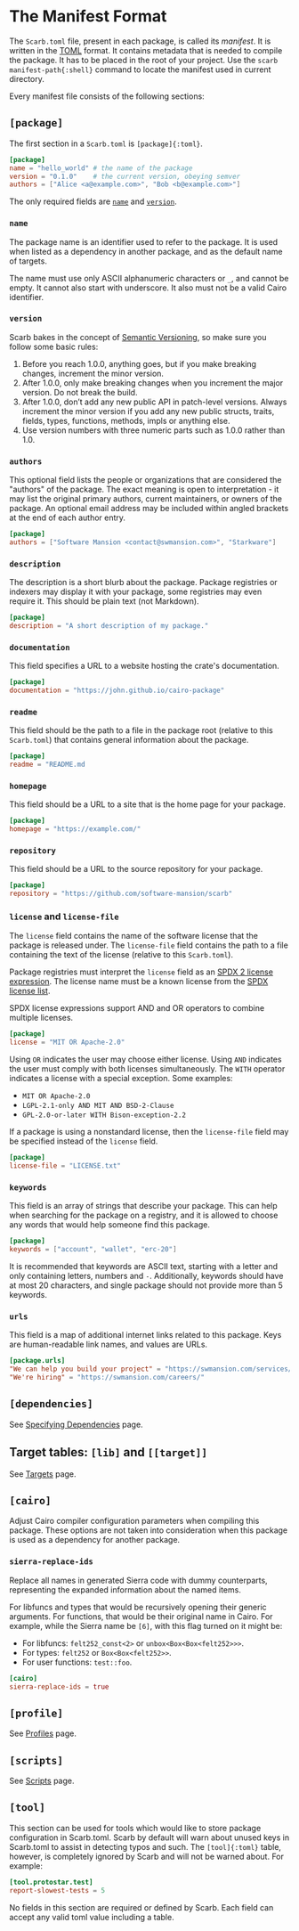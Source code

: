# The Manifest Format

The `Scarb.toml` file, present in each package, is called its _manifest_.
It is written in the [TOML](https://toml.io/) format.
It contains metadata that is needed to compile the package.
It has to be placed in the root of your project.
Use the `scarb manifest-path{:shell}` command to locate the manifest used in current directory.

Every manifest file consists of the following sections:

## `[package]`

The first section in a `Scarb.toml` is `[package]{:toml}`.

```toml copy filename="Scarb.toml"
[package]
name = "hello_world" # the name of the package
version = "0.1.0"    # the current version, obeying semver
authors = ["Alice <a@example.com>", "Bob <b@example.com>"]
```

The only required fields are [`name`](#name) and [`version`](#version).

### `name`

The package name is an identifier used to refer to the package.
It is used when listed as a dependency in another package, and as the default name of targets.

The name must use only ASCII alphanumeric characters or `_`, and cannot be empty.
It cannot also start with underscore.
It also must not be a valid Cairo identifier.

### `version`

Scarb bakes in the concept of [Semantic Versioning](https://semver.org/), so make sure you follow some basic rules:

1. Before you reach 1.0.0, anything goes, but if you make breaking changes, increment the minor version.
2. After 1.0.0, only make breaking changes when you increment the major version.
   Do not break the build.
3. After 1.0.0, don’t add any new public API in patch-level versions.
   Always increment the minor version if you add any new public structs, traits, fields, types, functions, methods, impls or anything else.
4. Use version numbers with three numeric parts such as 1.0.0 rather than 1.0.

### `authors`

This optional field lists the people or organizations that are considered the "authors" of the package.
The exact meaning is open to interpretation - it may list the original primary authors, current maintainers, or owners of the package.
An optional email address may be included within angled brackets at the end of each author entry.

```toml copy
[package]
authors = ["Software Mansion <contact@swmansion.com>", "Starkware"]
```

### `description`

The description is a short blurb about the package.
Package registries or indexers may display it with your package, some registries may even require it.
This should be plain text (not Markdown).

```toml copy
[package]
description = "A short description of my package."
```

### `documentation`

This field specifies a URL to a website hosting the crate's documentation.

```toml copy
[package]
documentation = "https://john.github.io/cairo-package"
```

### `readme`

This field should be the path to a file in the package root (relative to this `Scarb.toml`) that contains general information about the package.

```toml copy
[package]
readme = "README.md
```

### `homepage`

This field should be a URL to a site that is the home page for your package.

```toml copy
[package]
homepage = "https://example.com/"
```

### `repository`

This field should be a URL to the source repository for your package.

```toml copy
[package]
repository = "https://github.com/software-mansion/scarb"
```

### `license` and `license-file`

The `license` field contains the name of the software license that the package is released under.
The `license-file` field contains the path to a file containing the text of the license (relative to this `Scarb.toml`).

Package registries must interpret the `license` field as an [SPDX 2 license expression](https://spdx.github.io/spdx-spec/v2.3/SPDX-license-expressions/).
The license name must be a known license from the [SPDX license list](https://spdx.org/licenses/).

SPDX license expressions support AND and OR operators to combine multiple licenses.

```toml copy
[package]
license = "MIT OR Apache-2.0"
```

Using `OR` indicates the user may choose either license.
Using `AND` indicates the user must comply with both licenses simultaneously.
The `WITH` operator indicates a license with a special exception.
Some examples:

- `MIT OR Apache-2.0`
- `LGPL-2.1-only AND MIT AND BSD-2-Clause`
- `GPL-2.0-or-later WITH Bison-exception-2.2`

If a package is using a nonstandard license, then the `license-file` field may be specified instead of the `license` field.

```toml copy
[package]
license-file = "LICENSE.txt"
```

### `keywords`

This field is an array of strings that describe your package.
This can help when searching for the package on a registry, and it is allowed to choose any words that would help someone find this package.

```toml copy
[package]
keywords = ["account", "wallet", "erc-20"]
```

It is recommended that keywords are ASCII text, starting with a letter and only containing letters, numbers and `-`.
Additionally, keywords should have at most 20 characters, and single package should not provide more than 5 keywords.

### `urls`

This field is a map of additional internet links related to this package.
Keys are human-readable link names, and values are URLs.

```toml copy
[package.urls]
"We can help you build your project" = "https://swmansion.com/services/"
"We're hiring" = "https://swmansion.com/careers/"
```

## `[dependencies]`

See [Specifying Dependencies](./specifying-dependencies) page.

## Target tables: `[lib]` and `[[target]]`

See [Targets](./targets) page.

## `[cairo]`

Adjust Cairo compiler configuration parameters when compiling this package.
These options are not taken into consideration when this package is used as a dependency for another package.

### `sierra-replace-ids`

Replace all names in generated Sierra code with dummy counterparts, representing the
expanded information about the named items.

For libfuncs and types that would be recursively opening their generic arguments.
For functions, that would be their original name in Cairo.
For example, while the Sierra name be `[6]`, with this flag turned on it might be:

- For libfuncs: `felt252_const<2>` or `unbox<Box<Box<felt252>>>`.
- For types: `felt252` or `Box<Box<felt252>>`.
- For user functions: `test::foo`.

```toml copy
[cairo]
sierra-replace-ids = true
```

## `[profile]`

See [Profiles](./profiles) page.

## `[scripts]`

See [Scripts](./scripts) page.

## `[tool]`

This section can be used for tools which would like to store package configuration in Scarb.toml.
Scarb by default will warn about unused keys in Scarb.toml to assist in detecting typos and such.
The `[tool]{:toml}` table, however, is completely ignored by Scarb and will not be warned about.
For example:

```toml copy filename="Scarb.toml"
[tool.protostar.test]
report-slowest-tests = 5
```

No fields in this section are required or defined by Scarb.
Each field can accept any valid toml value including a table.
